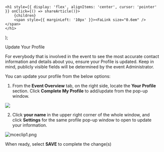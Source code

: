 

    <h1 style={{ display: 'flex', alignItems: 'center', cursor: 'pointer' }} onClick={() => shareArticle()}>
        {children} 
        <span style={{ marginLeft: '10px' }}><FaLink size="0.6em" /></span>
    </h1>
);

<ToastContainer />

<ClickableTitle>Update Your Profile</ClickableTitle>




For everybody that is involved in the event to see the most accurate contact information and details about you, ensure your Profile is updated. Keep in mind, publicly visible fields will be determined by the event Administrator. 


You can update your profile from the below options:


1. From the **Event Overview** tab, on the right side, locate the **Your Profile** section. Click **Complete My Profile** to add/update from the pop-up window. 


![](../../../resources/article-images/4966650045459-Update-Your-Profile_1.png)


2. Click **your name** in the upper right corner of the whole window, and click **Settings** for the same profile pop-up window to open to update your information. 


![mceclip1.png](../../../resources/article-images/4966650045459-Update-Your-Profile_2.png)


When ready, select **SAVE** to complete the change(s)




